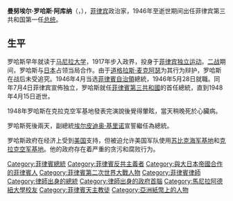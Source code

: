 {{Infobox Officeholder
|name          = 曼努埃尔·罗哈斯
|image         = Manuel A Roxas.jpg
|office        = [[菲律賓總統|菲律賓總統]]
|vicepresident = [[埃尔皮迪奥·基里诺|埃尔皮迪奥·基里诺]]
|term_start    = 1946年5月28日
|term_end      = 1948年4月15日
|predecessor   = [[塞尔吉奥·奥斯米纳|塞尔吉奥·奥斯米纳]]
|successor     = [[埃尔皮迪奥·基里诺|埃尔皮迪奥·基里诺]]
|birth_name    = Manuel Roxas y Acuña
|birth_date    = {{birth date|1892|1|1}}
|birth_place   = {{SPA}}[[西屬菲律賓|西屬菲律賓]][[卡皮茲省|卡皮茲省]]{{tsl|en|Roxas, Capiz|卡皮茲市}}（今'''羅哈斯市'''）
|death_date    = {{death date and age|1948|4|15|1892|1|1}}
|death_place   = {{PHI}}[[克拉克空軍基地|克拉克空軍基地]]
|resting_place = [[马尼拉北部公墓|马尼拉北部公墓]]
|party         = [[菲律賓自由黨|菲律賓自由黨]] (1945–1948)
|otherparty    = [[菲律賓國民黨|菲律賓國民黨]] (Before 1945)
|profession    = [[律師|律師]]
|spouse        = Trinidad de Leon
|children      = Gerardo Roxas<br>Ruby Roxas
|religion      = 天主教
|signature     = Roxas Sig.png
}}

'''曼努埃尔·罗哈斯·阿库纳'''（{{lang-en|'''Manuel Roxas y Acuña'''}}，{{bd|1892年|1月1日|1948年|4月15日|catIdx=Roxas}}），[[菲律宾|菲律宾]]政治家，1946年至逝世期间出任菲律宾第三共和国第一任[[菲律賓總統|总统]]。

== 生平 ==
罗哈斯早年就读于[[马尼拉大学|马尼拉大学]]，1917年步入政界，投身于[[菲律宾独立运动|菲律宾独立运动]]。[[二战|二战]]期间，罗哈斯与[[日本|日本]]占领当局合作。由于[[道格拉斯·麦克阿瑟|道格拉斯·麦克阿瑟]]为其行为辩护，罗哈斯在战后未受追究。1946年4月当选[[菲律賓自治領|菲律賓自治領]]總統，1946年5月28日就職。同年7月4日菲律宾宣佈独立，罗哈斯就任[[菲律賓第三共和國|菲律賓第三共和國]]的首任總統，直到1948年4月15日逝世。

1948年罗哈斯在克拉克空军基地發表完演說後覺得暈眩，當天稍晚死於心臟病。

罗哈斯死後兩天，副總統[[埃尔皮迪奥·基里诺|埃尔皮迪奥·基里诺]]宣誓繼任為總統。

罗哈斯政府在经济上受到[[美国|美国]]支持，但被迫允许美国军队使用[[苏比克海军基地|苏比克海军基地]]和[[克拉克空军基地|克拉克空军基地]]。他的政府存在着严重的贪污和腐败行为。

{{start box}}
{{succession box|[[塞尔吉奥·奥斯米纳|塞尔吉奥·奥斯米纳]]|[[埃尔皮迪奥·基里诺|埃尔皮迪奥·基里诺]]|[[菲律宾总统|菲律宾总统]]|1946年－1948年}}
{{end box}}

{{Asia-poli-bio-stub}}
{{菲律賓總統}}
{{冷戰相關人物}}

{{Authority control}}
{{DEFAULTSORT:Roxas, Manuel}}
[[Category:菲律賓總統|Category:菲律賓總統]]
[[Category:菲律賓反共主義者|Category:菲律賓反共主義者]]
[[Category:與大日本帝國合作的菲律賓人|Category:與大日本帝國合作的菲律賓人]]
[[Category:菲律賓第二次世界大戰人物|Category:菲律賓第二次世界大戰人物]]
[[Category:菲律賓律師|Category:菲律賓律師]]
[[Category:律師出身的總統|Category:律師出身的總統]]
[[Category:律師出身的政府首腦|Category:律師出身的政府首腦]]
[[Category:馬尼拉阿德紐大學校友|Category:馬尼拉阿德紐大學校友]]
[[Category:菲律賓天主教徒|Category:菲律賓天主教徒]]
[[Category:亞洲紙幣上的人物|Category:亞洲紙幣上的人物]]